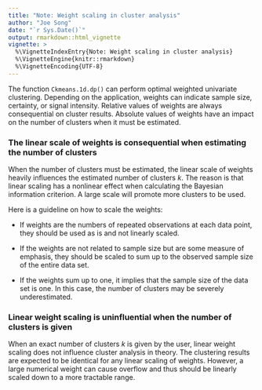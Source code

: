 ```yaml
---
title: "Note: Weight scaling in cluster analysis"
author: "Joe Song"
date: "`r Sys.Date()`"
output: rmarkdown::html_vignette
vignette: >
  %\VignetteIndexEntry{Note: Weight scaling in cluster analysis}
  %\VignetteEngine{knitr::rmarkdown}
  %\VignetteEncoding{UTF-8}
---
```


The function ```Ckmeans.1d.dp()``` can perform optimal weighted univariate clustering. Depending on the application, weights can indicate sample size, certainty, or signal intensity. Relative values of weights are always consequential on cluster results. Absolute values of weights have an impact on the number of clusters when it must be estimated.

### The linear scale of weights is consequential when estimating the number of clusters

When the number of clusters must be estimated, the linear scale of weights heavily influences the estimated number of clusters $k$. The reason is that linear scaling has a nonlinear effect when calculating the Bayesian information criterion. A large scale will promote more clusters to be used.

Here is a guideline on how to scale the weights:

* If weights are the numbers of repeated observations at each data point, they should be used as is and not linearly scaled.

* If the weights are not related to sample size but are some measure of emphasis, they should be scaled to sum up to the observed sample size of the entire data set.

* If the weights sum up to one, it implies that the sample size of the data set is one. In this case, the number of clusters may be severely underestimated.

### Linear weight scaling is uninfluential when the number of clusters is given

When an exact number of clusters $k$ is given by the user, linear weight scaling does not influence cluster analysis in theory. The clustering results are expected to be identical for any linear scaling of weights. However, a large numerical weight can cause overflow and thus should be linearly scaled down to a more tractable range.

